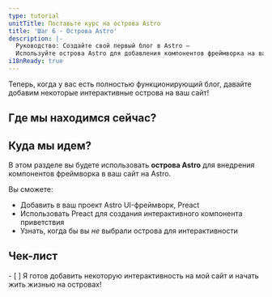 ```yaml
---
type: tutorial
unitTitle: Поставьте курс на острова Astro
title: 'Шаг 6 - Острова Astro'
description: |-
  Руководство: Создайте свой первый блог в Astro —
  Используйте острова Astro для добавления компонентов фреймворка на ваш сайт в Astro
i18nReady: true
---
```



Теперь, когда у вас есть полностью функционирующий блог, давайте добавим некоторые интерактивные острова на ваш сайт!

## Где мы находимся сейчас?

<StackblitzIntro tree="withastro/blog-tutorial-demo/tree/unit-6/start"/>

## Куда мы идем?

В этом разделе вы будете использовать **острова Astro** для внедрения компонентов фреймворка в ваш сайт на Astro.

Вы сможете:
- Добавить в ваш проект Astro UI-фреймворк, Preact
- Использовать Preact для создания интерактивного компонента приветствия
- Узнать, когда бы вы _не_ выбрали острова для интерактивности


<Box icon="check-list">

## Чек-лист

<Checklist key ="interactivity">
- [ ] Я готов добавить некоторую интерактивность на мой сайт и начать жить жизнью на островах!
</Checklist>
</Box>

